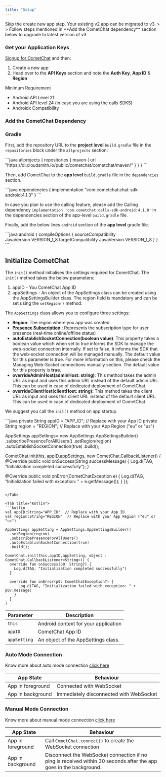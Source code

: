 ```yaml
---
title: "Setup"
---
```




<Info>
Skip the create new app step. Your existing v2 app can be migrated to v3. > > Follow steps mentioned in **Add the CometChat dependency** section below to upgrade to latest version of v3

</Info>

### Get your Application Keys

[Signup for CometChat](https://app.cometchat.com) and then:

1. Create a new app
2. Head over to the **API Keys** section and note the **Auth Key**, **App ID** & **Region**

<Note>
Minimum Requirement

* Android API Level 21
* Android API level 24 (in case you are using the calls SDKS)
* Androidx Compatibility

</Note>

### Add the CometChat Dependency

### Gradle

First, add the repository URL to the **project level** `build.gradle` file in the `repositories` block under the `allprojects` section:

<Tabs>
<Tab title="Groovy">
```java
allprojects {
  repositories {
    maven {
      url "https://dl.cloudsmith.io/public/cometchat/cometchat/maven/"
    }
  }
}
```

</Tab>

</Tabs>

Then, add CometChat to the **app level** `build.gradle` file in the `dependencies` section.

<Tabs>
<Tab title="Groovy">
```java
dependencies {
  implementation "com.cometchat:chat-sdk-android:4.1.3"
}
```

</Tab>

</Tabs>

<Note>

In case you plan to use the calling feature, please add the Calling dependency `implementation 'com.cometchat:calls-sdk-android:4.1.0'` in the dependencies section of the app-level `build.gradle` file.

</Note>

Finally, add the below lines `android` section of the **app level** gradle file.

<Tabs>
<Tab title="Groovy">
```java
android {
  compileOptions {
    sourceCompatibility JavaVersion.VERSION_1_8
    targetCompatibility JavaVersion.VERSION_1_8
  }
}
```

</Tab>

</Tabs>

## Initialize CometChat

The `init()` method initialises the settings required for CometChat. The `init()` method takes the below parameters:

1. appID - You CometChat App ID
2. appSettings - An object of the AppSettings class can be created using the AppSettingsBuilder class. The region field is mandatory and can be set using the `setRegion()` method.

The `AppSettings` class allows you to configure three settings:

* **Region**: The region where you app was created.
* **[Presence Subscription](/sdk/android/user-presence) :** Represents the subscription type for user presence (real-time online/offline status)
* **autoEstablishSocketConnection(boolean value)**: This property takes a boolean value which when set to true informs the SDK to manage the web-socket connection internally. If set to false, it informs the SDK that the web-socket connection will be managed manually. The default value for this parameter is true. For more information on this, please check the Managing Web-Socket connections manually section. The default value for this property is **true.**
* **overrideAdminHost(adminHost: string)**: This method takes the admin URL as input and uses this admin URL instead of the default admin URL. This can be used in case of dedicated deployment of CometChat.
* **overrideClientHost(clientHost: string)**: This method takes the client URL as input and uses this client URL instead of the default client URL. This can be used in case of dedicated deployment of CometChat.

We suggest you call the `init()` method on app startup.

<Tabs>
<Tab title="Java">
```java
private String appID = "APP_ID"; // Replace with your App ID
private String region = "REGION"; // Replace with your App Region ("eu" or "us")

AppSettings appSettings= new AppSettings.AppSettingsBuilder()
  .subscribePresenceForAllUsers()
  .setRegion(region)
  .autoEstablishSocketConnection(true)
  .build();

CometChat.init(this, appID,appSettings, new CometChat.CallbackListener<String>() {
  @Override
  public void onSuccess(String successMessage) {
    Log.d(TAG, "Initialization completed successfully");
  }

  @Override
  public void onError(CometChatException e) {
    Log.d(TAG, "Initialization failed with exception: " + e.getMessage());
  }
});
```

</Tab>

<Tab title="Kotlin">
```kotlin
val appID:String="APP_ID"  // Replace with your App ID
val region:String="REGION"  // Replace with your App Region ("eu" or "us")

AppSettings appSetting = AppSettings.AppSettingsBuilder()
  .setRegion(region)
  .subscribePresenceForAllUsers()
  .autoEstablishSocketConnection(true)
  .build();

CometChat.init(this,appID,appSetting, object : CometChat.CallbackListener<String>() {
  override fun onSuccess(p0: String?) {
    Log.d(TAG, "Initialization completed successfully")
  }

  override fun onError(p0: CometChatException?) {
      Log.d(TAG, "Initialization failed with exception: " + p0?.message)
    }
  }
)
```

</Tab>

</Tabs>

| Parameter    | Description                          |
| ------------ | ------------------------------------ |
| `this`       | Android context for your application |
| `appID`      | CometChat App ID                     |
| `appSetting` | An object of the AppSettings class.  |

### Auto Mode Connection

<Note>

Know more about auto mode connection [click here](/sdk/android/connection-behaviour#auto-mode)

</Note>

| App State         | Behaviour                               |
| ----------------- | --------------------------------------- |
| App in foreground | Connected with WebSocket                |
| App in background | Immediately disconnected with WebSocket |

### Manual Mode Connection

<Note>

Know more about manual mode connection [click here](/sdk/android/connection-behaviour#manual-mode)

</Note>

| App State         | Behaviour                                                                                                          |
| ----------------- | ------------------------------------------------------------------------------------------------------------------ |
| App in foreground | Call `CometChat.connect()` to create the WebSocket connection                                                      |
| App in background | Disconnect the WebSocket connection if no ping is received within 30 seconds after the app goes in the background. |
